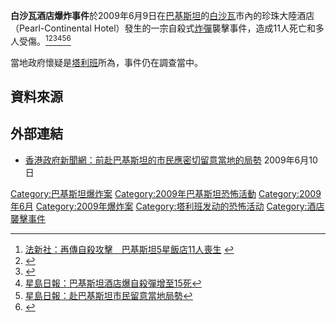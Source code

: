 {{expand|time=2009-07-09T01:38:31+00:00}}

'''白沙瓦酒店爆炸事件'''於2009年6月9日在[[巴基斯坦|巴基斯坦]]的[[白沙瓦|白沙瓦]]市內的珍珠大陸酒店（Pearl-Continental Hotel）發生的一宗自殺式[[炸彈|炸彈]]襲擊事件，造成11人死亡和多人受傷。<ref>[http://hk.news.yahoo.com/article/090610/8/cm8v.html 法新社：再傳自殺攻擊　巴基斯坦5星飯店11人喪生] {{webarchive|url=https://web.archive.org/web/20090617191031/http://hk.news.yahoo.com/article/090610/8/cm8v.html |date=2009-06-17 }}</ref><ref>{{Cite web |url=http://hk.news.yahoo.com/article/090609/4/cm7q.html |title=明報：巴國5星酒店爆炸11死 |access-date=2009-07-08 |archive-date=2009-06-16 |archive-url=https://web.archive.org/web/20090616143836/http://hk.news.yahoo.com/article/090609/4/cm7q.html |dead-url=no }}</ref><ref>{{Cite web |url=http://hk.news.yahoo.com/article/090610/3/cmba.html |title=星島日報：巴基斯坦五星級酒店自殺式襲擊11死 |access-date=2009-07-08 |archive-date=2009-06-14 |archive-url=https://web.archive.org/web/20090614230438/http://hk.news.yahoo.com/article/090610/3/cmba.html |dead-url=no }}</ref><ref>[http://hk.news.yahoo.com/article/090610/3/cmfn.html 星島日報：巴基斯坦酒店爆自殺彈增至15死]</ref><ref>[http://hk.news.yahoo.com/article/090610/3/cmk1.html 星島日報：赴巴基斯坦市民留意當地局勢]</ref><ref>{{Cite web |url=http://hk.news.yahoo.com/article/090610/4/cmjs.html |title=明報：赴巴基斯坦市民應留意局勢 |access-date=2009-07-08 |archive-date=2009-06-13 |archive-url=https://web.archive.org/web/20090613023712/http://hk.news.yahoo.com/article/090610/4/cmjs.html |dead-url=no }}</ref>

當地政府懷疑是[[塔利班|塔利班]]所為，事件仍在調查當中。

==資料來源==
<references />

==外部連結==
*[http://www.info.gov.hk/gia/general/200906/10/P200906100230.htm 香港政府新聞網：前赴巴基斯坦的市民應密切留意當地的局勢] {{Wayback|url=http://www.info.gov.hk/gia/general/200906/10/P200906100230.htm |date=20191026084115 }} 2009年6月10日

[[Category:巴基斯坦爆炸案|Category:巴基斯坦爆炸案]]
[[Category:2009年巴基斯坦恐怖活動|Category:2009年巴基斯坦恐怖活動]]
[[Category:2009年6月|Category:2009年6月]]
[[Category:2009年爆炸案|Category:2009年爆炸案]]
[[Category:塔利班发动的恐怖活动|Category:塔利班发动的恐怖活动]]
[[Category:酒店襲擊事件|Category:酒店襲擊事件]]